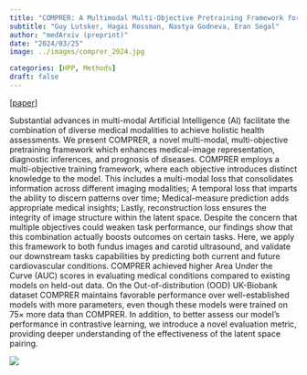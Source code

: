 ```yaml
---
title: "COMPRER: A Multimodal Multi-Objective Pretraining Framework for Enhanced Medical Image Representation"
subtitle: "Guy Lutsker, Hagai Rossman, Nastya Godneva, Eran Segal"
author: "medArxiv (preprint)"
date: "2024/03/25"
image: ../images/comprer_2024.jpg

categories: [HPP, Methods]
draft: false
---
```


[[paper](https://www.medrxiv.org/content/10.1101/2024.03.17.24304415v2)]

Substantial advances in multi-modal Artificial Intelligence (AI) facilitate the combination of diverse medical modalities to achieve holistic health assessments. We present COMPRER, a novel multi-modal, multi-objective pretraining framework which enhances medical-image representation, diagnostic inferences, and prognosis of diseases. COMPRER employs a multi-objective training framework, where each objective introduces distinct knowledge to the model. This includes a multi-modal loss that consolidates information across different imaging modalities; A temporal loss that imparts the ability to discern patterns over time; Medical-measure prediction adds appropriate medical insights; Lastly, reconstruction loss ensures the integrity of image structure within the latent space. Despite the concern that multiple objectives could weaken task performance, our findings show that this combination actually boosts outcomes on certain tasks. Here, we apply this framework to both fundus images and carotid ultrasound, and validate our downstream tasks capabilities by predicting both current and future cardiovascular conditions. COMPRER achieved higher Area Under the Curve (AUC) scores in evaluating medical conditions compared to existing models on held-out data. On the Out-of-distribution (OOD) UK-Biobank dataset COMPRER maintains favorable performance over well-established models with more parameters, even though these models were trained on 75× more data than COMPRER. In addition, to better assess our model’s performance in contrastive learning, we introduce a novel evaluation metric, providing deeper understanding of the effectiveness of the latent space pairing.

![](../images/comprer_2024.jpg)